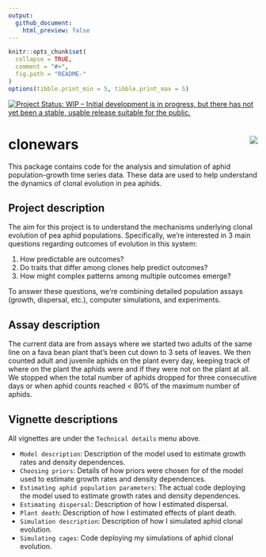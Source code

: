 ```yaml
---
output:
  github_document:
    html_preview: false
---
```


<!-- README.md is generated from README.Rmd. Please edit that file -->

```r
knitr::opts_chunk$set(
  collapse = TRUE,
  comment = "#>",
  fig.path = "README-"
)
options(tibble.print_min = 5, tibble.print_max = 5)
```


[![Project Status: WIP – Initial development is in progress, but there has not 
yet been a stable, usable release suitable for the public.](http://www.repostatus.org/badges/latest/wip.svg)](http://www.repostatus.org/#wip)

# clonewars <img src="man/figures/logo.png" align="right" />

This package contains code for the analysis and simulation of aphid population-growth
time series data.
These data are used to help understand the dynamics of clonal evolution in pea aphids.

## Project description

The aim for this project is to understand the mechanisms underlying clonal
evolution of pea aphid populations.
Specifically, we're interested in 3 main questions regarding outcomes of evolution
in this system:

1. How predictable are outcomes?
2. Do traits that differ among clones help predict outcomes?
3. How might complex patterns among multiple outcomes emerge?

To answer these questions, we're combining detailed population assays (growth,
dispersal, etc.), computer simulations, and experiments.


## Assay description

The current data are from assays where we started two adults of the same line on a fava
bean plant that's been cut down to 3 sets of leaves.
We then counted adult and juvenile aphids on the plant every day, keeping track of 
where on the plant the aphids were and if they were not on the plant at all.
We stopped when the total number of aphids dropped for three consecutive days or when
aphid counts reached < 80% of the maximum number of aphids.

## Vignette descriptions

All vignettes are under the `Technical details` menu above.

* `Model description`: Description of the model used to estimate growth rates and 
  density dependences.
* `Choosing priors`: Details of how priors were chosen for of the model used to
  estimate growth rates and density dependences.
* `Estimating aphid population parameters`: The actual code deploying the model
  used to estimate growth rates and density dependences.
* `Estimating dispersal`: Description of how I estimated dispersal.
* `Plant death`: Description of how I estimated effects of plant death.
* `Simulation description`: Description of how I simulated aphid clonal evolution.
* `Simulating cages`: Code deploying my simulations of aphid clonal evolution.
